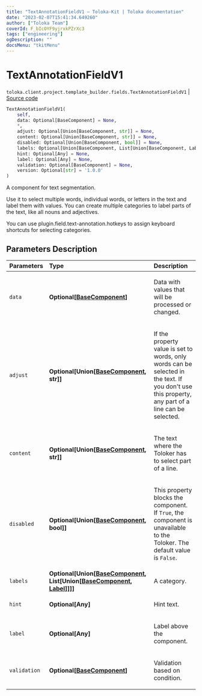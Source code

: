 ```yaml
---
title: "TextAnnotationFieldV1 — Toloka-Kit | Toloka documentation"
date: "2023-02-07T15:41:34.649260"
author: ["Toloka Team"]
coverId: F_bIcOYF9yjrxkPZrXc3
tags: ["engineering"]
ogDescription: ""
docsMenu: "tkitMenu"
---
```


# TextAnnotationFieldV1
`toloka.client.project.template_builder.fields.TextAnnotationFieldV1` | [Source code](https://github.com/Toloka/toloka-kit/blob/v1.1.3/src/client/project/template_builder/fields.py#L494)

```python
TextAnnotationFieldV1(
    self,
    data: Optional[BaseComponent] = None,
    *,
    adjust: Optional[Union[BaseComponent, str]] = None,
    content: Optional[Union[BaseComponent, str]] = None,
    disabled: Optional[Union[BaseComponent, bool]] = None,
    labels: Optional[Union[BaseComponent, List[Union[BaseComponent, Label]]]] = None,
    hint: Optional[Any] = None,
    label: Optional[Any] = None,
    validation: Optional[BaseComponent] = None,
    version: Optional[str] = '1.0.0'
)
```

A component for text segmentation.

Use it to select multiple words, individual words, or letters in the text and label them with values. You can create
multiple categories to label parts of the text, like all nouns and adjectives.

You can use plugin.field.text-annotation.hotkeys to assign keyboard shortcuts for selecting categories.

## Parameters Description

| Parameters | Type | Description |
| :----------| :----| :-----------|
`data`|**Optional\[[BaseComponent](/docs-new/toloka-kit/reference/toloka.client.project.template_builder.base.BaseComponent)\]**|<p>Data with values that will be processed or changed.</p>
`adjust`|**Optional\[Union\[[BaseComponent](/docs-new/toloka-kit/reference/toloka.client.project.template_builder.base.BaseComponent), str\]\]**|<p>If the property value is set to words, only words can be selected in the text. If you don&#x27;t use this property, any part of a line can be selected.</p>
`content`|**Optional\[Union\[[BaseComponent](/docs-new/toloka-kit/reference/toloka.client.project.template_builder.base.BaseComponent), str\]\]**|<p>The text where the Toloker has to select part of a line.</p>
`disabled`|**Optional\[Union\[[BaseComponent](/docs-new/toloka-kit/reference/toloka.client.project.template_builder.base.BaseComponent), bool\]\]**|<p>This property blocks the component. If `True`, the component is unavailable to the Toloker. The default value is `False`.</p>
`labels`|**Optional\[Union\[[BaseComponent](/docs-new/toloka-kit/reference/toloka.client.project.template_builder.base.BaseComponent), List\[Union\[[BaseComponent](/docs-new/toloka-kit/reference/toloka.client.project.template_builder.base.BaseComponent), [Label](/docs-new/toloka-kit/reference/toloka.client.project.template_builder.fields.TextAnnotationFieldV1.Label)\]\]\]\]**|<p>A category.</p>
`hint`|**Optional\[Any\]**|<p>Hint text.</p>
`label`|**Optional\[Any\]**|<p>Label above the component.</p>
`validation`|**Optional\[[BaseComponent](/docs-new/toloka-kit/reference/toloka.client.project.template_builder.base.BaseComponent)\]**|<p>Validation based on condition.</p>

